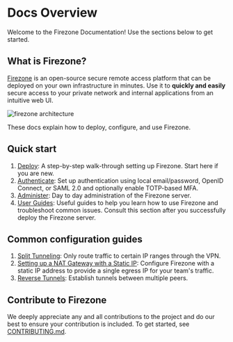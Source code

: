 
# Docs Overview

Welcome to the Firezone Documentation! Use the sections below to get started.

## What is Firezone?

[Firezone](/) is an open-source secure remote access platform that can be
deployed on your own infrastructure in minutes. Use it to **quickly and easily**
secure access to your private network and internal applications from an
intuitive web UI.

<Image
  className="mx-auto"
  width={960}
  height={540}
  alt="firezone architecture"
  src="/images/firezone-architecture.png"
/>

These docs explain how to deploy, configure, and use Firezone.

## Quick start

1. [Deploy](/docs/deploy): A step-by-step walk-through setting up Firezone.
   Start here if you are new.
1. [Authenticate](/docs/authenticate): Set up authentication using local
   email/password, OpenID Connect, or SAML 2.0 and optionally enable TOTP-based
   MFA.
1. [Administer](/docs/administer): Day to day administration of the Firezone
   server.
1. [User Guides](/docs/user-guides): Useful guides to help you learn how to use
   Firezone and troubleshoot common issues. Consult this section after you
   successfully deploy the Firezone server.

## Common configuration guides

1. [Split Tunneling](/docs/user-guides/use-cases/split-tunnel): Only route
   traffic to certain IP ranges through the VPN.
1. [Setting up a NAT Gateway with a Static IP](/docs/user-guides/use-cases/nat-gateway):
   Configure Firezone with a static IP address to provide a single egress IP for
   your team's traffic.
1. [Reverse Tunnels](/docs/user-guides/use-cases/reverse-tunnel): Establish
   tunnels between multiple peers.

<SupportOptions />

## Contribute to Firezone

We deeply appreciate any and all contributions to the project and do our best to
ensure your contribution is included. To get started, see
[CONTRIBUTING.md](https://github.com/firezone/firezone/blob/main/docs/CONTRIBUTING.md).
